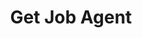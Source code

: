---
title: "Get Job Agent"
openapi: "POST /{recruiting_customer_id}/job-agents/JobAgent"
sidebarTitle: "Get Job Agent"
---